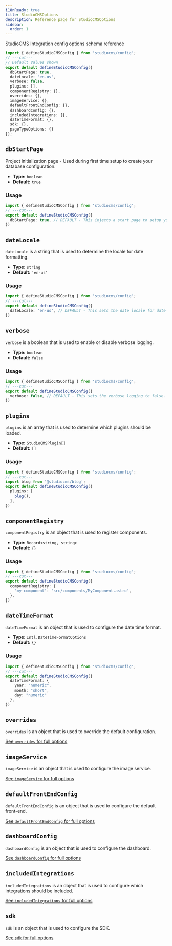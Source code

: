 ```yaml
---
i18nReady: true
title: StudioCMSOptions
description: Reference page for StudioCMSOptions
sidebar:
  order: 1
---
```



StudioCMS Integration config options schema reference

```ts twoslash title="studiocms.config.mjs"
import { defineStudioCMSConfig } from 'studiocms/config';
// ---cut---
// Default Values shown
export default defineStudioCMSConfig({
  dbStartPage: true,
  dateLocale: 'en-us',
  verbose: false,
  plugins: [],
  componentRegistry: {},
  overrides: {},
  imageService: {},
  defaultFrontEndConfig: {},
  dashboardConfig: {},
  includedIntegrations: {},
  dateTimeFormat: {},
  sdk: {},
  pageTypeOptions: {}
});
```

## `dbStartPage`

Project initialization page - Used during first time setup to create your database configuration.

- **Type:** `boolean`
- **Default:** `true`

### Usage

```ts twoslash {2} title="studiocms.config.mjs"
import { defineStudioCMSConfig } from 'studiocms/config';
// ---cut---
export default defineStudioCMSConfig({
  dbStartPage: true, // DEFAULT - This injects a start page to setup your DB data.
})
```

## `dateLocale`

`dateLocale` is a string that is used to determine the locale for date formatting.

- **Type:** `string`
- **Default:** `'en-us'`

### Usage

```ts twoslash {2} title="studiocms.config.mjs"
import { defineStudioCMSConfig } from 'studiocms/config';
// ---cut---
export default defineStudioCMSConfig({
  dateLocale: 'en-us', // DEFAULT - This sets the date locale for date formatting.
})
```

## `verbose`

`verbose` is a boolean that is used to enable or disable verbose logging.

- **Type:** `boolean`
- **Default:** `false`

### Usage

```ts twoslash {2} title="studiocms.config.mjs"
import { defineStudioCMSConfig } from 'studiocms/config';
// ---cut---
export default defineStudioCMSConfig({
  verbose: false, // DEFAULT - This sets the verbose logging to false.
})
```

## `plugins`

`plugins` is an array that is used to determine which plugins should be loaded.

- **Type:** `StudioCMSPlugin[]`
- **Default:** `[]`

### Usage

```ts twoslash {1, 3-5} title="studiocms.config.mjs"
import { defineStudioCMSConfig } from 'studiocms/config';
// ---cut---
import blog from '@studiocms/blog';
export default defineStudioCMSConfig({
  plugins: [
    blog(),
  ],
})
```

## `componentRegistry`

`componentRegistry` is an object that is used to register components.

- **Type:** `Record<string, string>`
- **Default:** `{}`

### Usage

```ts twoslash {2-4} title="studiocms.config.mjs"
import { defineStudioCMSConfig } from 'studiocms/config';
// ---cut---
export default defineStudioCMSConfig({
  componentRegistry: {
    'my-component': 'src/components/MyComponent.astro',
  },
})
```

## `dateTimeFormat`

`dateTimeFormat` is an object that is used to configure the date time format.

- **Type:** `Intl.DateTimeFormatOptions`
- **Default:** `{}`

### Usage

```ts twoslash {2-6} title="studiocms.config.mjs"
import { defineStudioCMSConfig } from 'studiocms/config';
// ---cut---
export default defineStudioCMSConfig({
  dateTimeFormat: {
    year: "numeric",
    month: "short",
    day: "numeric"
  },
})
```

## `overrides`

`overrides` is an object that is used to override the default configuration.

<ReadMore>[See `overrides` for full options](/config-reference/overrides)</ReadMore>

## `imageService`

`imageService` is an object that is used to configure the image service.

<ReadMore>[See `imageService` for full options](/config-reference/image-service)</ReadMore>

## `defaultFrontEndConfig`

`defaultFrontEndConfig` is an object that is used to configure the default front-end.

<ReadMore>[See `defaultFrontEndConfig` for full options](/config-reference/default-frontend-config)</ReadMore>

## `dashboardConfig`

`dashboardConfig` is an object that is used to configure the dashboard.

<ReadMore>[See `dashboardConfig` for full options](/config-reference/dashboard)</ReadMore>

## `includedIntegrations`

`includedIntegrations` is an object that is used to configure which integrations should be included.

<ReadMore>[See `includedIntegrations` for full options](/config-reference/included-integrations)</ReadMore>

## `sdk`

`sdk` is an object that is used to configure the SDK.

<ReadMore>[See `sdk` for full options](/config-reference/sdk)</ReadMore>